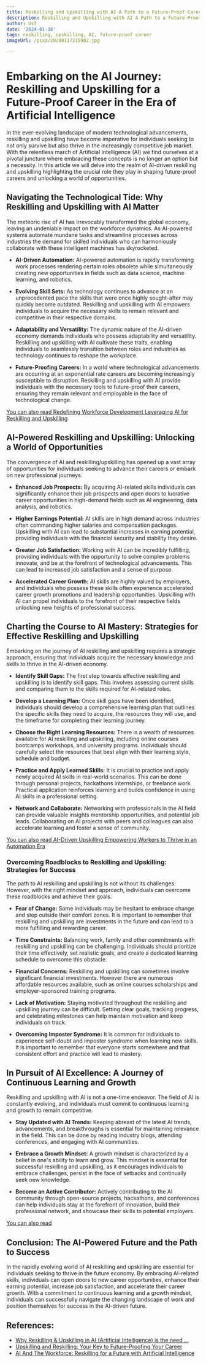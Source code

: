 ```yaml
---
title: Reskilling and Upskilling with AI A Path to a Future-Proof Career
description: Reskilling and Upskilling with AI A Path to a Future-Proof Career
author: Usf
date: '2024-01-16'
tags: reskilling, upskilling, AI, future-proof career
imageUrl: /pixa/20240117215902.jpg

---
```

# **Embarking on the AI  Journey: Reskilling and Upskilling for a Future-Proof Career in the Era of Artificial Intelligence**

In the  ever-evolving landscape of modern technological advancements, reskilling and upskilling have become imperative for individuals seeking to not only survive but also thrive in the increasingly competitive job market. With the relentless march of Artificial Intelligence (AI) we find ourselves at  a pivotal juncture where embracing these concepts is no longer an option but a necessity.  In this article we will  delve into the realm of AI-driven reskilling and upskilling highlighting the crucial role they play  in shaping future-proof  careers and unlocking a world of opportunities.

##  **Navigating the Technological  Tide: Why Reskilling and Upskilling with AI  Matter**

The meteoric rise of AI has  irrevocably transformed the  global economy, leaving an undeniable impact on the workforce dynamics. As AI-powered systems automate mundane tasks and streamline processes across industries the demand  for skilled individuals who can harmoniously collaborate  with these intelligent machines has  skyrocketed.

-  **AI-Driven Automation:** AI-powered automation is rapidly transforming work processes rendering  certain roles obsolete while simultaneously creating new opportunities in fields such as  data science, machine learning, and robotics.


-  **Evolving Skill Sets:** As technology continues  to advance at an unprecedented pace the skills that were  once highly sought-after may quickly become  outdated. Reskilling and  upskilling with AI empowers individuals to acquire the necessary skills to remain relevant and competitive in their respective domains.


- **Adaptability and Versatility:** The dynamic nature of the AI-driven economy demands individuals who possess adaptability and  versatility. Reskilling  and upskilling with AI cultivate  these traits, enabling individuals to seamlessly transition between roles and industries as technology continues to  reshape the workplace.


- **Future-Proofing Careers:** In a world where technological  advancements  are occurring at an exponential rate careers are becoming increasingly susceptible to disruption. Reskilling and  upskilling with AI provide individuals with the necessary tools to future-proof their careers, ensuring they remain relevant  and employable in the face of technological  change.

[You can also read Redefining Workforce Development Leveraging AI for  Reskilling and Upskilling](Redefining%20Workforce%20Development%20Leveraging%20AI%20for%20Reskilling%20and%20Upskilling)


## **AI-Powered Reskilling and Upskilling: Unlocking a World of Opportunities**

The convergence of AI and reskilling/upskilling  has opened up a vast array of opportunities for individuals seeking to advance their  careers or embark on new professional journeys.

- **Enhanced Job Prospects:** By acquiring AI-related skills individuals can significantly enhance  their  job prospects and open  doors to lucrative  career opportunities in high-demand fields such as AI engineering,  data analysis, and robotics.


-  **Higher Earnings Potential:** AI skills are in high demand across industries  often commanding higher salaries and compensation packages. Upskilling with  AI can lead to substantial increases in earning potential, providing individuals with the financial security and stability they desire.


- **Greater Job Satisfaction:** Working with AI can be  incredibly fulfilling, providing individuals with the opportunity to solve complex problems innovate, and be at the forefront of technological advancements. This  can lead to increased job satisfaction and a sense of purpose.


- **Accelerated  Career Growth:** AI skills are highly valued by employers, and individuals who possess these skills  often experience accelerated  career growth promotions and leadership opportunities. Upskilling with AI can propel individuals to the forefront of their respective fields  unlocking new heights  of professional success.

##  **Charting the Course to AI Mastery: Strategies  for Effective Reskilling and Upskilling**

Embarking  on the journey of AI reskilling and upskilling requires a strategic approach, ensuring that individuals acquire the necessary knowledge and skills to thrive in the AI-driven economy.

-  **Identify Skill Gaps:** The first step towards  effective reskilling and upskilling is to identify skill  gaps. This involves assessing current skills and comparing them to the skills required for AI-related roles.


- **Develop  a Learning Plan:** Once skill gaps have been identified, individuals should develop a comprehensive learning plan that  outlines the specific skills they need to  acquire, the resources they will use, and the timeframe for completing their learning  journey.


- **Choose the Right Learning Resources:** There is  a wealth of resources available for AI reskilling  and upskilling, including online courses bootcamps  workshops, and  university programs. Individuals  should carefully select the resources that best  align with  their learning style, schedule and  budget.


- **Practice and  Apply Learned Skills:** It is crucial to practice and apply newly acquired  AI skills in real-world scenarios.  This can be done through personal projects, hackathons internships, or freelance work.  Practical  application reinforces learning and builds confidence in using AI skills in a professional setting.


- **Network and Collaborate:** Networking with professionals in the AI field can provide valuable insights mentorship opportunities, and potential job leads. Collaborating on AI projects with peers  and colleagues can also accelerate learning and foster a sense of  community.

[You can also read AI-Driven Upskilling Empowering Workers to Thrive in an  Automation Era](AI-Driven%20Upskilling%20Empowering%20Workers%20to%20Thrive%20in%20an%20Automation%20Era)


### **Overcoming Roadblocks to Reskilling and Upskilling: Strategies for Success**

The path to AI reskilling and upskilling is not without its challenges. However, with the  right  mindset and approach, individuals can overcome  these  roadblocks and achieve their goals.

- **Fear of Change:** Some individuals  may be hesitant to embrace change and step outside their comfort zones.  It is important to remember that reskilling and  upskilling are investments  in  the future and can lead to  a more fulfilling  and rewarding career.


- **Time  Constraints:** Balancing work, family and  other commitments with reskilling and upskilling can be challenging. Individuals should prioritize their time  effectively, set realistic goals, and  create a dedicated learning schedule to overcome this obstacle.


- **Financial Concerns:** Reskilling and upskilling can sometimes involve significant financial investments. However there are numerous affordable resources available, such as online courses scholarships and employer-sponsored  training programs.


- **Lack of Motivation:** Staying  motivated throughout the reskilling and upskilling journey can be difficult. Setting clear goals, tracking progress, and celebrating  milestones can  help maintain motivation  and keep  individuals on track.


- **Overcoming Imposter Syndrome:** It is  common for individuals to experience self-doubt and imposter syndrome when learning new skills. It is important to  remember that everyone starts somewhere and that consistent effort and practice  will lead to mastery.

## **In Pursuit of AI Excellence:  A Journey of Continuous Learning and Growth**

Reskilling and upskilling with AI is not  a one-time endeavor.  The field of AI is constantly evolving, and individuals must commit to continuous learning  and growth to remain competitive.

-  **Stay Updated with AI Trends:** Keeping abreast of the latest AI trends, advancements, and  breakthroughs is essential for maintaining relevance in the field. This can be done  by reading industry blogs, attending  conferences, and engaging  with AI  communities.


- **Embrace  a Growth Mindset:** A growth mindset is characterized by  a belief in one's ability to learn and grow. This mindset is essential for successful reskilling and upskilling, as it encourages individuals to embrace challenges, persist in the face of setbacks and continually seek new knowledge.


- **Become an Active Contributor:** Actively  contributing to the AI  community through open-source  projects, hackathons,  and conferences can help individuals stay at the forefront of  innovation, build their professional network, and showcase their skills to potential employers.

[You can also read ]()


## **Conclusion: The AI-Powered Future and the Path  to Success**

In the  rapidly evolving world  of AI reskilling and upskilling are essential  for individuals seeking to thrive in the future economy. By embracing AI-related skills, individuals can open doors to new career opportunities, enhance  their earning potential, increase job satisfaction, and accelerate their career growth. With a commitment to continuous learning and a growth mindset, individuals can successfully navigate the changing landscape of work and position themselves for success in the AI-driven future.

## References:
- [Why Reskilling & Upskilling in AI (Artificial Intelligence) is the need ...](https://www.linkedin.com/pulse/why-reskilling-upskilling-ai-artificial-intelligence-need)
- [Upskilling and Reskilling: Your Key to Future-Proofing Your Career](https://www.linkedin.com/pulse/upskilling-reskilling-your-key-future-proofing-career-ravi-4slpc?trk=articles_directory)
- [AI And The Workforce: Reskilling for a Future with Artificial Intelligence](https://www.learnow.live/blog/ai-and-the-workforce-it-s-all-about-reskilling)
